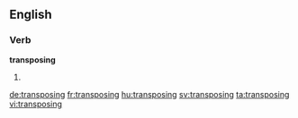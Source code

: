 
==English==

===Verb===
'''transposing'''

# {{present participle of|transpose}}

[[de:transposing]]
[[fr:transposing]]
[[hu:transposing]]
[[sv:transposing]]
[[ta:transposing]]
[[vi:transposing]]